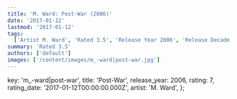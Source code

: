 ```yaml
---
title: 'M. Ward: Post-War (2006)'
date: '2017-01-12'
lastmod: '2017-01-12'
tags:
  ['Artist M. Ward', 'Rated 3.5', 'Release Year 2006', 'Release Decade 2000']
summary: 'Rated 3.5'
authors: ['default']
images: ['/content/images/m_-ward|post-war.jpg']
---
```


  key: 'm_-ward|post-war',
  title: 'Post-War',
  release_year: 2006,
  rating: 7,
  rating_date: '2017-01-12T00:00:00.000Z',
  artist: 'M. Ward',
};

<MusicRating data={data} />
